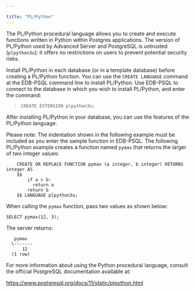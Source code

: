 ---

title: "PL/Python"
---

<div id="pl_python" class="registered_link"></div>

The PL/Python procedural language allows you to create and execute functions written in Python within Postgres applications. The version of PL/Python used by Advanced Server and PostgreSQL is untrusted (`plpython3u`); it offers no restrictions on users to prevent potential security risks.

Install PL/Python in each database (or in a template database) before creating a PL/Python function. You can use the `CREATE LANGUAGE` command at the EDB-PSQL command line to install PL/Python. Use EDB-PSQL to connect to the database in which you wish to install PL/Python, and enter the command:

> `CREATE EXTENSION plpython3u;`

After installing PL/Python in your database, you can use the features of the PL/Python language.

Please note: The indentation shown in the following example must be included as you enter the sample function in EDB-PSQL. The following PL/Python example creates a function named `pymax` that returns the larger of two integer values:

```
    CREATE OR REPLACE FUNCTION pymax (a integer, b integer) RETURNS integer AS
    $$
        if a > b:
          return a
        return b
    $$ LANGUAGE plpython3u;
```

When calling the `pymax` function, pass two values as shown below:

```
SELECT pymax(12, 3);
```

The server returns:

```
   pymax
  \-------
      12
  (1 row)
```

For more information about using the Python procedural language, consult the official PostgreSQL documentation available at:

https://www.postgresql.org/docs/11/static/plpython.html

